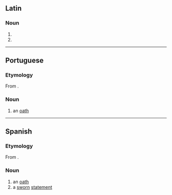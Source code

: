 {{also|Juramento|juramentó}}
==Latin==

===Noun===
{{la-noun-form|jūrāmentō}}

# {{inflection of|jūrāmentum||dat|s|lang=la}}
# {{inflection of|jūrāmentum||abl|s|lang=la}}

----

==Portuguese==

===Etymology===
From {{etyl|la|pt}} {{m|la|iūrāmentum||oath}}.

===Noun===
{{pt-noun|m|s}}

# an [[oath]]

----

==Spanish==

===Etymology===
From {{etyl|la|es}} {{m|la|iūrāmentum||oath}}.

===Noun===
{{es-noun|m}}

# an [[oath]]
# a [[sworn]] [[statement]]